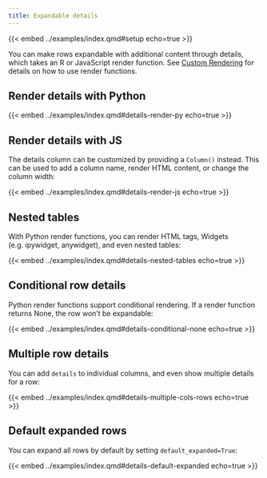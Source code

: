 ```yaml
---
title: Expandable details
---
```


{{< embed ../examples/index.qmd#setup echo=true >}}

You can make rows expandable with additional content through details, which takes an R or JavaScript render function. See [Custom Rendering](./format-custom-rendering.qmd) for details on how to use render functions.

## Render details with Python

{{< embed ../examples/index.qmd#details-render-py echo=true >}}

## Render details with JS

The details column can be customized by providing a `Column()` instead. This can be used to add a column name, render HTML content, or change the column width:

{{< embed ../examples/index.qmd#details-render-js echo=true >}}

## Nested tables

With Python render functions, you can render HTML tags, Widgets (e.g. ipywidget, anywidget), and even nested tables:

{{< embed ../examples/index.qmd#details-nested-tables echo=true >}}

## Conditional row details

Python render functions support conditional rendering. If a render function returns None, the row won’t be expandable:

{{< embed ../examples/index.qmd#details-conditional-none echo=true >}}

## Multiple row details

You can add `details` to individual columns, and even show multiple details for a row:

{{< embed ../examples/index.qmd#details-multiple-cols-rows echo=true >}}

## Default expanded rows

You can expand all rows by default by setting `default_expanded=True`:

{{< embed ../examples/index.qmd#details-default-expanded echo=true >}}
